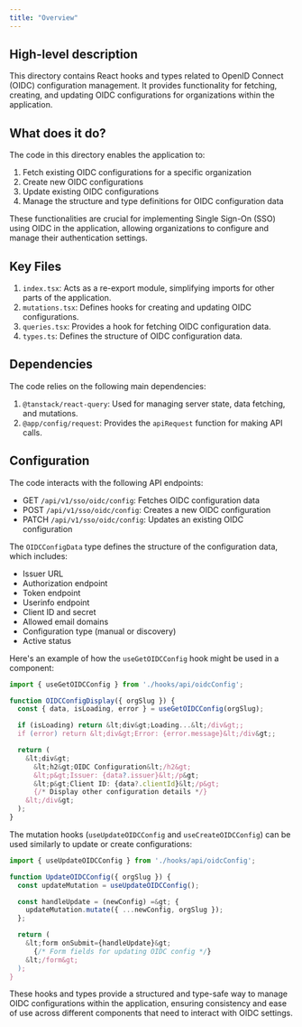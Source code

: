 ```yaml
---
title: "Overview"
---
```


## High-level description
This directory contains React hooks and types related to OpenID Connect (OIDC) configuration management. It provides functionality for fetching, creating, and updating OIDC configurations for organizations within the application.

## What does it do?
The code in this directory enables the application to:
1. Fetch existing OIDC configurations for a specific organization
2. Create new OIDC configurations
3. Update existing OIDC configurations
4. Manage the structure and type definitions for OIDC configuration data

These functionalities are crucial for implementing Single Sign-On (SSO) using OIDC in the application, allowing organizations to configure and manage their authentication settings.

## Key Files
1. `index.tsx`: Acts as a re-export module, simplifying imports for other parts of the application.
2. `mutations.tsx`: Defines hooks for creating and updating OIDC configurations.
3. `queries.tsx`: Provides a hook for fetching OIDC configuration data.
4. `types.ts`: Defines the structure of OIDC configuration data.

## Dependencies
The code relies on the following main dependencies:
1. `@tanstack/react-query`: Used for managing server state, data fetching, and mutations.
2. `@app/config/request`: Provides the `apiRequest` function for making API calls.

## Configuration
The code interacts with the following API endpoints:
- GET `/api/v1/sso/oidc/config`: Fetches OIDC configuration data
- POST `/api/v1/sso/oidc/config`: Creates a new OIDC configuration
- PATCH `/api/v1/sso/oidc/config`: Updates an existing OIDC configuration

The `OIDCConfigData` type defines the structure of the configuration data, which includes:
- Issuer URL
- Authorization endpoint
- Token endpoint
- Userinfo endpoint
- Client ID and secret
- Allowed email domains
- Configuration type (manual or discovery)
- Active status

Here's an example of how the `useGetOIDCConfig` hook might be used in a component:

```typescript
import { useGetOIDCConfig } from './hooks/api/oidcConfig';

function OIDCConfigDisplay({ orgSlug }) {
  const { data, isLoading, error } = useGetOIDCConfig(orgSlug);

  if (isLoading) return &lt;div&gt;Loading...&lt;/div&gt;;
  if (error) return &lt;div&gt;Error: {error.message}&lt;/div&gt;;

  return (
    &lt;div&gt;
      &lt;h2&gt;OIDC Configuration&lt;/h2&gt;
      &lt;p&gt;Issuer: {data?.issuer}&lt;/p&gt;
      &lt;p&gt;Client ID: {data?.clientId}&lt;/p&gt;
      {/* Display other configuration details */}
    &lt;/div&gt;
  );
}
```

The mutation hooks (`useUpdateOIDCConfig` and `useCreateOIDCConfig`) can be used similarly to update or create configurations:

```typescript
import { useUpdateOIDCConfig } from './hooks/api/oidcConfig';

function UpdateOIDCConfig({ orgSlug }) {
  const updateMutation = useUpdateOIDCConfig();

  const handleUpdate = (newConfig) =&gt; {
    updateMutation.mutate({ ...newConfig, orgSlug });
  };

  return (
    &lt;form onSubmit={handleUpdate}&gt;
      {/* Form fields for updating OIDC config */}
    &lt;/form&gt;
  );
}
```

These hooks and types provide a structured and type-safe way to manage OIDC configurations within the application, ensuring consistency and ease of use across different components that need to interact with OIDC settings.